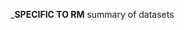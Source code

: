 <!-- 
Text specific to RM: summary of sequencing datasets
--> 
___SPECIFIC TO RM__ summary of datasets

